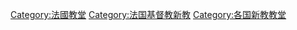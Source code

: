 [[Category:法國教堂|Category:法國教堂]]
[[Category:法国基督教新教|Category:法国基督教新教]]
[[Category:各国新教教堂|Category:各国新教教堂]]